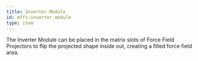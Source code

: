 ```yaml
---
title: Inverter Module
id: mffs:inverter_module
type: item
---
```


The Inverter Module can be placed in the matrix slots of Force Field Projectors to flip the projected shape inside out,
creating a filled force field area.